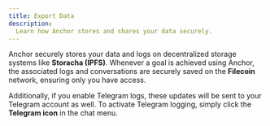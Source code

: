 ```yaml
---
title: Export Data
description:
  Learn how Anchor stores and shares your data securely.
---
```


Anchor securely stores your data and logs on decentralized
storage systems like **Storacha (IPFS)**. Whenever a goal is
achieved using Anchor, the associated logs and conversations
are securely saved on the **Filecoin** network, ensuring
only you have access.

Additionally, if you enable Telegram logs, these updates
will be sent to your Telegram account as well. To activate
Telegram logging, simply click the **Telegram icon** in the
chat menu.

